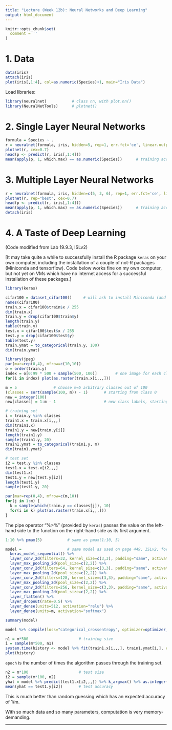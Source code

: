 ```yaml
---
title: "Lecture (Week 12b): Neural Networks and Deep Learning"
output: html_document
---
```


```r
knitr::opts_chunk$set(
  comment = ''
)
```

# 1. Data

```r
data(iris)
attach(iris)
plot(iris[,1:4], col=as.numeric(Species)+1, main="Iris Data")
```

Load libraries:

```r
library(neuralnet)           # class nn, with plot.nn()
library(NeuralNetTools)      # plotnet()
```

# 2. Single Layer Neural Networks

```r
formula = Species ~ .
r = neuralnet(formula, iris, hidden=5, rep=1, err.fct='ce', linear.output=FALSE)   # minimise the cross-entropy
plotnet(r, cex=0.7)
head(p <- predict(r, iris[,1:4]))
mean(apply(p, 1, which.max) == as.numeric(Species))      # training accuracy
```

# 3. Multiple Layer Neural Networks

```r
r = neuralnet(formula, iris, hidden=c(5, 3, 6), rep=1, err.fct='ce', linear.output=FALSE)
plotnet(r, rep="best", cex=0.7)
head(p <- predict(r, iris[,1:4]))
mean(apply(p, 1, which.max) == as.numeric(Species))      # training accuracy
detach(iris)
```

# 4. A Taste of Deep Learning

(Code modified from Lab 19.9.3, ISLv2)

[It may take quite a while to successfully install the R package
`keras` on your own computer, including the installation of a couple
of not-R packages (Miniconda and tensorflow). Code below works fine on
my own computer, but not yet on VMs which have no internet access for
a successful installation of these packages.]

```r
library(keras)
```

```r
cifar100 = dataset_cifar100()     # will ask to install Miniconda (and Python?)
names(cifar100)
train.x = cifar100$train$x / 255
dim(train.x)
train.y = drop(cifar100$train$y)
length(train.y)
table(train.y)
test.x = cifar100$test$x / 255
test.y = drop(cifar100$test$y)
table(test.y)
train.ymat = to_categorical(train.y, 100)
dim(train.ymat)
```

```r
library(jpeg)
par(mar=rep(0,4), mfrow=c(10,10))
o = order(train.y)
index = o[0:99 * 500 + sample(500, 100)]        # one image for each class
for(i in index) plot(as.raster(train.x[i,,,]))
```

```r
m = 5                # choose m=5 arbitrary classes out of 100
(classes = sort(sample(100, m)) - 1)       # starting from class 0
new = integer(100)
new[classes] = 1:m - 1                     # new class labels, starting from class 0

# training set
i = train.y %in% classes
train1.x = train.x[i,,,]
dim(train1.x)
train1.y = new[train.y[i]]
length(train1.y)
sample(train1.y, 20)
train1.ymat = to_categorical(train1.y, m)
dim(train1.ymat)

# test set
i2 = test.y %in% classes
test1.x = test.x[i2,,,]
dim(test1.x)
test1.y = new[test.y[i2]]
length(test1.y)
sample(test1.y, 20)
```

```r
par(mar=rep(0,4), mfrow=c(m,10))
for(j in 1:m) {
  k = sample(which(train.y == classes[j]), 10)
  for(i in k) plot(as.raster(train.x[i,,,]))
}
```

The pipe operator "%>%" (provided by `keras`) passes the value on the
left-hand side to the function on the right-hand side as its first
argument.

```r
1:10 %>% pmax(5)           # same as pmax(1:10, 5)
```

```r
model =                    # same model as used on page 449, ISLv2, for m=5 classes here
  keras_model_sequential() %>%
  layer_conv_2d(filters=32, kernel_size=c(3,3), padding="same", activation="relu", input_shape=c(32,32,3)) %>%
  layer_max_pooling_2d(pool_size=c(2,2)) %>%
  layer_conv_2d(filters=64, kernel_size=c(3,3), padding="same", activation="relu") %>%
  layer_max_pooling_2d(pool_size=c(2,2)) %>%
  layer_conv_2d(filters=128, kernel_size=c(3,3), padding="same", activation="relu") %>%
  layer_max_pooling_2d(pool_size=c(2,2)) %>%
  layer_conv_2d(filters=256, kernel_size=c(3,3), padding="same", activation="relu") %>%
  layer_max_pooling_2d(pool_size=c(2,2)) %>%
  layer_flatten() %>%
  layer_dropout(rate=0.5) %>%
  layer_dense(units=512, activation="relu") %>%
  layer_dense(units=m, activation="softmax")

summary(model)

model %>% compile(loss="categorical_crossentropy", optimizer=optimizer_rmsprop(), metrics=c("accuracy"))

n1 = m*500                      # training size
i = sample(m*500, n1)      
system.time(history <- model %>% fit(train1.x[i,,,], train1.ymat[i,], epochs=30, batch_size=128, validation_split=0.2))
plot(history)
```

`epoch` is the number of times the algorithm passes through the
training set.

```r
n2 = m*100                      # test size
i2 = sample(m*100, n2)
yhat = model %>% predict(test1.x[i2,,,]) %>% k_argmax() %>% as.integer()
mean(yhat == test1.y[i2])       # test accuracy
```

This is much better than random guessing which has an expected
accuracy of 1/m.

With so much data and so many parameters, computation is very memory-demanding.

<hr/>

